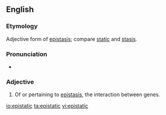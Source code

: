==English==

===Etymology===

Adjective form of [[epistasis]]; compare [[static]] and [[stasis]].

===Pronunciation===

* {{rhymes|ætɪk}}

===Adjective===
{{en-adj|-}}

# {{context|genetics|lang=en}} Of or pertaining to [[epistasis]], the interaction between genes.

[[io:epistatic]]
[[ta:epistatic]]
[[vi:epistatic]]